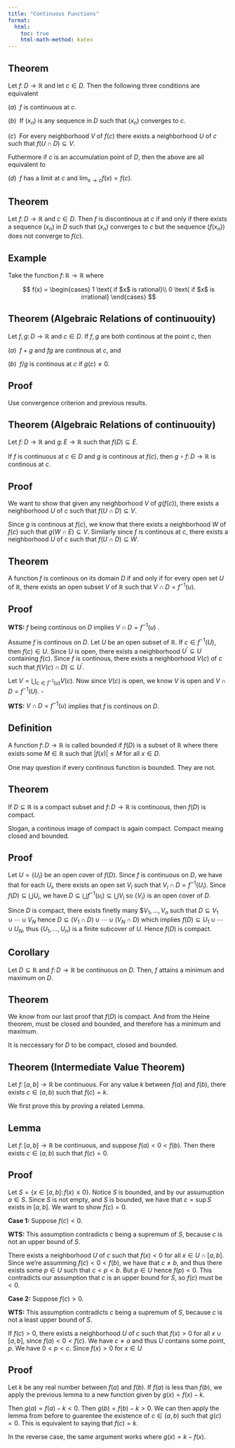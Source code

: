 ```yaml
---
title: "Continuous Functions"
format:
  html:
    toc: true
    html-math-method: katex
---
```


::: {.callout-note icon="false"}
## Theorem

Let $f \colon D \to \mathbb{R}$ and let $c \in D$. Then the following three conditions are equivalent

$(a)\;$ $f$ is continuous at $c$.

$(b)\;$ If $(x_n)$ is any sequence in $D$ such that $(x_n)$ converges to $c$.

$(c)\;$ For every neighborhood $V$ of $f(c)$ there exists a neighborhood $U$ of $c$ such that $f(U \cap D) \subseteq V$.

Futhermore if $c$ is an accumulation point of $D$, then the above are all equivalent to 

$(d)\;$ $f$ has a limit at $c$ and $\lim_{x \to c} f(x) = f(c)$.

:::

::: {.callout-note icon="false"}
## Theorem

Let $f \colon D \to \mathbb{R}$ and $c \in D$. Then $f$ is discontinous at $c$ if and only if there exists a sequence $(x_n)$ in $D$ such that $(x_n)$ converges to $c$ but the sequence $(f(x_n))$ does not converge to $f(c)$.

:::

::: {.callout-warning icon="false"}
## Example

Take the function $f \colon \mathbb{R} \to \mathbb{R}$ where

$$
f(x) =
\begin{cases}
1 \text{ if $x$ is rational}\\
0 \text{ if $x$ is irrational}
\end{cases}
$$



:::

::: {.callout-note icon="false"}
## Theorem (Algebraic Relations of continuouity)

Let $f,g \colon D \to \mathbb{R}$ and $c \in D$. If $f,g$ are both continous at the point $c,$ then 

$(a)\;$ $f + g$ and $fg$ are continous at $c$, and

$(b)\;$ $f/g$ is continous at $c$ if $g(c) \not = 0$.

:::

::: {.callout-note icon="false" collapse="true"}
## Proof

Use convergence criterion and previous results.
:::

::: {.callout-note icon="false"}
## Theorem (Algebraic Relations of continuouity)

Let $f \colon D \to \mathbb{R}$ and $g \colon E \to \mathbb{R}$ such that $f(D) \subseteq E$.

If $f$ is continuous at $c \in D$ and $g$ is continous at $f(c)$, then $g \circ f \colon D \to \mathbb{R}$ is continous at $c$.

:::

::: {.callout-note icon="false" collapse="true"}
## Proof

We want to show that given any neighborhood $V$ of $g(f(c))$, there exists a neighborhood $U$ of $c$ such that $f(U \cap D) \subseteq V$.

Since $g$ is continous at $f(c)$, we know that there exists a neighborhood $W$ of $f(c)$ such that $g(W \cap E) \subseteq V$. Similarly since $f$ is continous at $c$, there exists a neighborhood $U$ of $c$ such that $f(U \cap D) \subseteq W$. 

:::


::: {.callout-note icon="false"}
## Theorem 

A function $f$ is continous on its domain $D$ if and only if for every open set $U$ of $\mathbb{R}$, there exists an open subset $V$ of $\mathbb{R}$ such that $V \cap D = f^{-1}(u)$.

:::

::: {.callout-note icon="false" collapse="true"}
## Proof 


**WTS:** $f$ being continous on $D$ implies $V \cap D = f^{-1}(u)$ .

Assume $f$ is continous on $D$. Let $U$ be an open subset of $\mathbb{R}$. If $c \in f^{-1}(U)$, then $f(c) \in U$. Since $U$ is open, there exists a neighborhood $U^\prime \subseteq U$ containing $f(c)$. Since $f$ is continous, there exists a neighborhood $V(c)$ of $c$ such that $f(V(c) \cap D) \subseteq U^\prime$.

Let $V = \bigcup_{c \in f^{-1}(u)}V(c)$. Now since $V(c)$ is open, we know $V$ is open and $V \cap D = f^{-1}(U)$. $\square$

**WTS:** $V \cap D = f^{-1}(u)$ implies that $f$ is continous on $D$.

:::

::: {.callout-note icon="false"}
## Definition

A function $f \colon D \to \mathbb{R}$ is called bounded if $f(D)$ is a subset of $\mathbb{R}$ where there exists some $M \in \mathbb{R}$ such that $|f(x)| \leq M$ for all $x \in D$.

:::

One may question if every continous function is bounded. They are not.

::: {.callout-note icon="false"}
## Theorem

If $D \subseteq \mathbb{R}$ is a compact subset and $f \colon D \to \mathbb{R}$ is continuous, then $f(D)$ is compact.

:::

Slogan, a continous image of compact is again compact. Compact meaing closed and bounded. 

::: {.callout-note icon="false"}
## Proof

Let $U = \{U_i\}$ be an open cover of $f(D)$. Since $f$ is continuous on $D$, we have that for each $U_i$, there exists an open set $V_i$ such that $V_i \cap D = f^{-1}(U_i)$. Since $f(D) \subseteq \bigcup U_i$, we have $D \subseteq \bigcup f^{-1}(u_i) \subseteq \bigcup V_i$ so $\{V_i\}$ is an open cover of $D$.

Since $D$ is compact, there exists finetly many $$V_1,\dots,V_n$ such that $D \subseteq V_1 \cup \cdots \cup V_N$ hence $D \subseteq (V_1 \cap D) \cup \cdots \cup (V_N \cap D)$ which implies $f(D) \subseteq U_1 \cup \cdots \cup U_N$, thus $\{U_1,\ldots,U_n\}$ is a finite subcover of $U$. Hence $f(D)$ is compact. \square

:::

::: {.callout-note icon="false"}
## Corollary

Let $D \subseteq \mathbb{R}$ and $f \colon D \to \mathbb{R}$ be continuous on $D$. Then, $f$ attains a minimum and maximum on $D$.

:::

::: {.callout-note icon="false"}
## Theorem

We know from our last proof that $f(D)$ is compact. And from the Heine theorem, must be closed and bounded, and therefore has a minimum and maximum.

:::

It is neccessary for $D$ to be compact, closed and bounded.

::: {.callout-note icon="false"}
## Theorem (Intermediate Value Theorem)

Let $f \colon [a,b] \to \mathbb{R}$ be continuous. For any value $k$ between $f(a)$ and $f(b)$, there exists $c \in (a,b)$ such that $f(c) = k$.

:::

We first prove this by proving a related Lemma.

::: {.callout-note icon="false" collapse="true"}
## Lemma

Let $f \colon [a,b] \to \mathbb{R}$ be continuous, and suppose $f(a) < 0 < f(b)$. Then there exists $c \in (a,b)$ such that $f(c) = 0$.

:::


::: {.callout-note icon="false" collapse="true"}
## Proof

Let $S = \{x \in [a,b] \colon f(x) \leq 0\}$. Notice $S$ is bounded, and by our assumuption $a \in S$. Since $S$ is not empty, and $S$ is bounded, we have that $c = \sup S$ exists in $[a,b]$. We want to show $f(c) = 0$.

**Case 1:** Suppose $f(c) < 0$. 

 **WTS:** This assumption contradicts $c$ being a supremum of $S$, because $c$ is not an upper bound of $S$. 
 
 There exists a neighborhood $U$ of $c$ such that $f(x) < 0$ for all $x \in U \cap [a,b]$. Since we're  assumming $f(c) < 0 < f(b)$, we have that $c \not = b$, and thus there exists some $p \in U$ such that $c<p<b$. But $p \in U$ hence $f(p) < 0$. This contradicts our assumption that $c$ is an upper bound for $S$, so $f(c)$ must be $< 0$.

**Case 2:** Suppose $f(c) > 0$. 

**WTS:** This assumption contradicts $c$ being a supremum of $S$, because $c$ is not a least upper bound of $S$.

If $f(c) > 0$, there exists a neighborhood $U$ of $c$ such that $f(x) > 0$ for all $x \cup [a,b]$, since $f(a) < 0 < f(c)$. We have $c \not = a$ and thus $U$ contains some point, $p$. We have $0 < p < c$. Since $f(x) > 0$ for $x \in U$

:::

::: {.callout-note icon="false" collapse="true"}
## Proof

Let $k$ be any real number between $f(a)$ and $f(b)$. If $f(a)$ is less than $f(b)$, we apply the previous lemma to a new function given by $g(x) = f(x) - k$. 

Then $g(a) = f(a) - k < 0$. Then $g(b) = f(b) - k > 0$. We can then apply the lemma from before to guarentee the existence of $c \in (a,b)$ such that $g(c) = 0$. This is equivalent to saying that $f(c) = k$.

In the reverse case, the same argument works where $g(x) = k - f(x)$. \square

:::